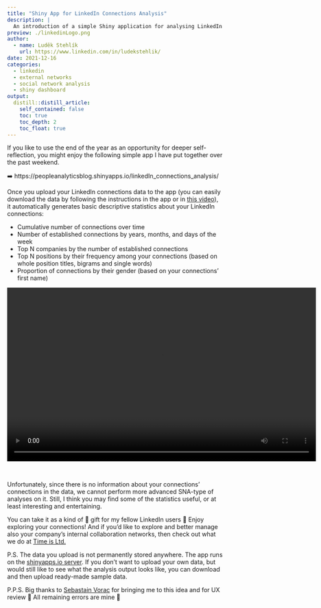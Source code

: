 ```yaml
---
title: "Shiny App for LinkedIn Connections Analysis"
description: |
  An introduction of a simple Shiny application for analysing LinkedIn connections.
preview: ./linkedinLogo.png
author:
  - name: Luděk Stehlík
    url: https://www.linkedin.com/in/ludekstehlik/
date: 2021-12-16
categories:
  - linkedin
  - external networks
  - social network analysis
  - shiny dashboard
output:
  distill::distill_article:
    self_contained: false
    toc: true
    toc_depth: 2
    toc_float: true
---
```



If you like to use the end of the year as an opportunity for deeper self-reflection, you might enjoy the following simple app I have put together over the past weekend. 

➡️ https://peopleanalyticsblog.shinyapps.io/linkedIn_connections_analysis/

Once you upload your LinkedIn connections data to the app (you can easily download the data by following the instructions in the app or in [this video](https://www.youtube.com/watch?v=FLWSmiBxQQY)), it automatically generates basic descriptive statistics about your LinkedIn connections:

* Cumulative number of connections over time  
* Number of established connections by years, months, and days of the week 
* Top N companies by the number of established connections
* Top N positions by their frequency among your connections (based on whole position titles, bigrams and single words)
* Proportion of connections by their gender (based on your connections' first name)

<video width="720" height="405" controls>
  <source src="video_tour.mp4" type="video/mp4">
</video>

<br>

Unfortunately, since there is no information about your connections' connections in the data, we cannot perform more advanced SNA-type of analyses on it. Still, I think you may find some of the statistics useful, or at least interesting and entertaining.

You can take it as a kind of 🎄 gift for my fellow LinkedIn users 🎅 Enjoy exploring your connections! And if you'd like to explore and better manage also your company's internal collaboration networks, then check out what we do at [Time is Ltd.](https://www.timeisltd.com/) 

P.S. The data you upload is not permanently stored anywhere. The app runs on the [shinyapps.io server](https://www.shinyapps.io/). If you don’t want to upload your own data, but would still like to see what the analysis output looks like, you can download and then upload ready-made sample data.

P.P.S. Big thanks to [Sebastain Vorac](https://www.linkedin.com/in/sebastian-vor%C3%A1%C4%8D-93361526/) for bringing me to this idea and for UX review 🤝 All remaining errors are mine 🙂


